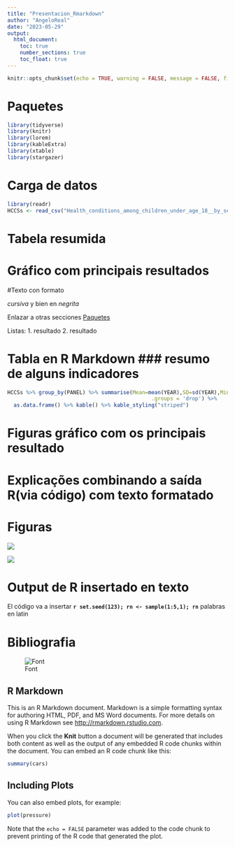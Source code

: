```yaml
---
title: "Presentacion_Rmarkdown"
author: "AngeloReal"
date: "2023-05-29"
output: 
  html_document:
    toc: true
    number_sections: true
    toc_float: true
---
```


```r
knitr::opts_chunk$set(echo = TRUE, warning = FALSE, message = FALSE, fig.width=8, fig.height=8)
```

# Paquetes

```r

library(tidyverse)
library(knitr)
library(lorem)
library(kableExtra)
library(xtable)
library(stargazer)
```

# Carga de datos

```r
library(readr)
HCCSs <- read_csv("Health_conditions_among_children_under_age_18__by_selected_characteristics__United_States.csv")
```

# Tabela resumida


# Gráfico com principais resultados


#Texto con formato

*cursiva* y bien en _negrita_

Enlazar a otras secciones [Paquetes]

Listas:
1. resultado
2. resultado

# Tabla en R Markdown ### resumo de alguns indicadores
```r
HCCSs %>% group_by(PANEL) %>% summarise(Mean=mean(YEAR),SD=sd(YEAR),Min=min(YEAR),Max=max(YEAR),
                                              .groups = 'drop') %>%
  as.data.frame() %>% kable() %>% kable_styling("striped")
```



# Figuras gráfico com os principais resultado

# Explicações combinando a saída R(via código) com texto formatado


# Figuras
![](https://www.nfcr.org/wp-content/uploads/2020/10/10-ways-to-improve-your-childs-health-for-blog.jpg)

![](https://stayfitndhealthy.com/wp-content/uploads/2022/11/Kids-Health.png)

# Output de R insertado en texto

El código va a insertar **`r set.seed(123); rn <- sample(1:5,1); rn`** palabras en latin


# Bibliografia
![Font]()

## R Markdown

This is an R Markdown document. Markdown is a simple formatting syntax for authoring HTML, PDF, and MS Word documents. For more details on using R Markdown see <http://rmarkdown.rstudio.com>.

When you click the **Knit** button a document will be generated that includes both content as well as the output of any embedded R code chunks within the document. You can embed an R code chunk like this:

```r
summary(cars)
```

## Including Plots

You can also embed plots, for example:

```r
plot(pressure)
```

Note that the `echo = FALSE` parameter was added to the code chunk to prevent printing of the R code that generated the plot.
